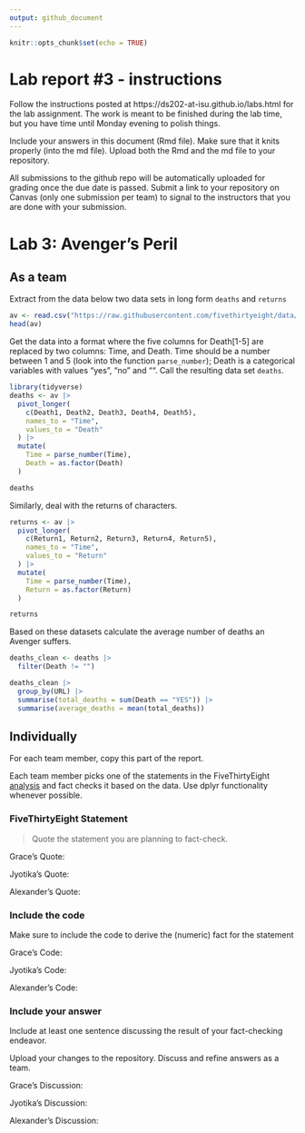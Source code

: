 ```yaml
---
output: github_document
---
```


<!-- README.md is generated from README.Rmd. Please edit the README.Rmd file -->


```r
knitr::opts_chunk$set(echo = TRUE)
```

# Lab report #3 - instructions

Follow the instructions posted at https://ds202-at-isu.github.io/labs.html for the lab assignment. The work is meant to be finished during the lab time, but you have time until Monday evening to polish things.

Include your answers in this document (Rmd file). Make sure that it knits properly (into the md file). Upload both the Rmd and the md file to your repository.  

All submissions to the github repo will be automatically uploaded for grading once the due date is passed.
Submit a link to your repository on Canvas (only one submission per team) to signal to the instructors that you are done with your submission.

# Lab 3: Avenger's Peril

## As a team

Extract from the data below two data sets in long form `deaths` and `returns`

```r
av <- read.csv("https://raw.githubusercontent.com/fivethirtyeight/data/master/avengers/avengers.csv", stringsAsFactors = FALSE)
head(av)
```

Get the data into a format where the five columns for Death[1-5] are replaced by two columns: Time, and Death. Time should be a number between 1 and 5 (look into the function `parse_number`); Death is a categorical variables with values "yes", "no" and "". Call the resulting data set `deaths`. 

```r
library(tidyverse)
deaths <- av |>
  pivot_longer(
    c(Death1, Death2, Death3, Death4, Death5),
    names_to = "Time",
    values_to = "Death"
  ) |>
  mutate(
    Time = parse_number(Time),
    Death = as.factor(Death)
  )

deaths
```

Similarly, deal with the returns of characters.
```r
returns <- av |>
  pivot_longer(
    c(Return1, Return2, Return3, Return4, Return5),
    names_to = "Time",
    values_to = "Return"
  ) |>
  mutate(
    Time = parse_number(Time),
    Return = as.factor(Return)
  )

returns
```

Based on these datasets calculate the average number of deaths an Avenger suffers. 
```r
deaths_clean <- deaths |> 
  filter(Death != "")

deaths_clean |> 
  group_by(URL) |> 
  summarise(total_deaths = sum(Death == "YES")) |>
  summarise(average_deaths = mean(total_deaths))
```

## Individually

For each team member, copy this part of the report. 

Each team member picks one of the statements in the FiveThirtyEight [analysis](https://fivethirtyeight.com/features/avengers-death-comics-age-of-ultron/) and fact checks it based on the data. Use dplyr functionality whenever possible.

### FiveThirtyEight Statement

> Quote the statement you are planning to fact-check.

Grace's Quote:

Jyotika's Quote:

Alexander's Quote:

### Include the code

Make sure to include the code to derive the (numeric) fact for the statement

Grace's Code:

Jyotika's Code:

Alexander's Code:

### Include your answer

Include at least one sentence discussing the result of your fact-checking endeavor.

Upload your changes to the repository. Discuss and refine answers as a team.

Grace's Discussion:

Jyotika's Discussion:

Alexander's Discussion:


